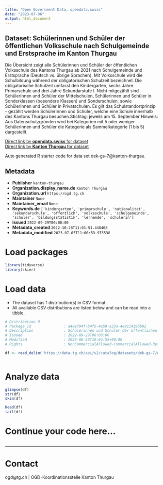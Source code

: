 ```yaml
---
title: "Open Government Data, opendata.swiss"
date: "2023-07-06"
output: html_document
---
```


## Dataset: Schülerinnen und Schüler der öffentlichen Volksschule nach Schulgemeinde und Erstsprache im Kanton Thurgau

Die Übersicht zeigt alle Schülerinnen und Schüler der öffentlichen Volksschule des Kantons Thurgau ab 2021 nach Schulgemeinde und Erstsprache (Deutsch vs. übrige Sprachen). Mit Volksschule wird die Schulbildung während der obligatorischen Schulzeit bezeichnet. Die obligatorische Schulzeit umfasst den Kindergarten, sechs Jahre Primarschule und drei Jahre Sekundarstufe I. Nicht mitgezählt sind Schülerinnen und Schüler der Mittelschulen, Schülerinnen und Schüler in Sonderklassen (besondere Klassen) und Sonderschulen, sowie Schülerinnen und Schüler in Privatschulen. Es gilt das Schulstandortprinzip - gezählt werden Schülerinnen und Schüler, welche eine Schule innerhalb des Kantons Thurgau besuchen.Stichtag: jeweils am 15. September Hinweis: Aus Datenschutzgründen wird bei Kategorien mit 5 oder weniger Schülerinnen und Schüler die Kategorie als Sammelkategorie (1 bis 5) dargestellt.

[Direct link by **opendata.swiss** for dataset](https://opendata.swiss/de/dataset/lernende-der-offentlichen-volksschule-nach-schulgemeinde-und-erstsprache-im-kanton-thurgau)<br>
[Direct link by **Kanton Thurgau** for dataset](https://data.tg.ch/explore/dataset/dek-gs-7/)

Auto generated R starter code for data set dek-gs-7@kanton-thurgau.

## Metadata

- **Publisher** `kanton-thurgau`
- **Organization.display_name.de** `Kanton Thurgau`
- **Organization.url** `https://ogd.tg.ch`
- **Maintainer** `None`
- **Maintainer_email** `None`
- **Keywords.de** `['kindergarten', 'primarschule', 'nationalitat', 'sekundarschule', 'offentlich', 'volksschule', 'schulgemeinde', 'schuler', 'bildungsstatistik', 'lernende', 'schulerin']`
- **Issued** `2022-09-29T00:00:00`
- **Metadata_created** `2022-10-28T11:01:51.448468`
- **Metadata_modified** `2023-07-05T11:00:53.975538`


# Load packages

```r

library(tidyverse)
library(skimr)

```

# Load data

-   The dataset has 1 distribution(s) in CSV format.
-   All available CSV distributions are listed below and can be read into a tibble.

```r

# Distribution 0
# Package_id               : a4ee794f-b4fb-4e50-a23a-4e911419bb02
# Description              : Schülerinnen und Schüler der öffentlichen Volksschule nach Schulgemeinde und Erstsprache im Kanton Thurgau (csv)
# Issued                   : 2022-09-29T00:00:00
# Modified                 : 2023-06-29T10:04:55+00:00
# Rights                   : NonCommercialAllowed-CommercialAllowed-ReferenceRequired

df <- read_delim('https://data.tg.ch/api/v2/catalog/datasets/dek-gs-7/exports/csv')



```

# Analyze data

```r

glimpse(df)
str(df)
skim(df)

head(df)
tail(df)

```

# Continue your code here...

```r

```

------------------------------------------------------------------------

# Contact

ogd@tg.ch | OGD-Koordinationsstelle Kanton Thurgau
